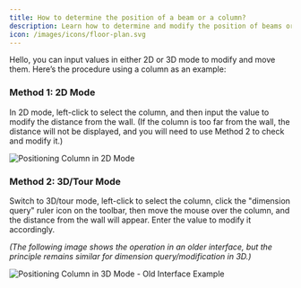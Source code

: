 ```yaml
---
title: How to determine the position of a beam or a column?
description: Learn how to determine and modify the position of beams or columns in AiHouse using both 2D and 3D modes.
icon: /images/icons/floor-plan.svg
---
```


Hello, you can input values in either 2D or 3D mode to modify and move them. Here’s the procedure using a column as an example:

### Method 1: 2D Mode

In 2D mode, left-click to select the column, and then input the value to modify the distance from the wall. (If the column is too far from the wall, the distance will not be displayed, and you will need to use Method 2 to check and modify it.)

![Positioning Column in 2D Mode](https://ai-study1.3vjia.com/aihouse-web/3da7b90c-7d5d-4356-9cb4-75f3d7847845.png)

### Method 2: 3D/Tour Mode

Switch to 3D/tour mode, left-click to select the column, click the "dimension query" ruler icon on the toolbar, then move the mouse over the column, and the distance from the wall will appear. Enter the value to modify it accordingly.

*(The following image shows the operation in an older interface, but the principle remains similar for dimension query/modification in 3D.)*

![Positioning Column in 3D Mode - Old Interface Example](https://ai-study1.3vjia.com/aihouse-web/e166f2f0-a1a3-4243-a0e5-5eb765e65fc3.png)
